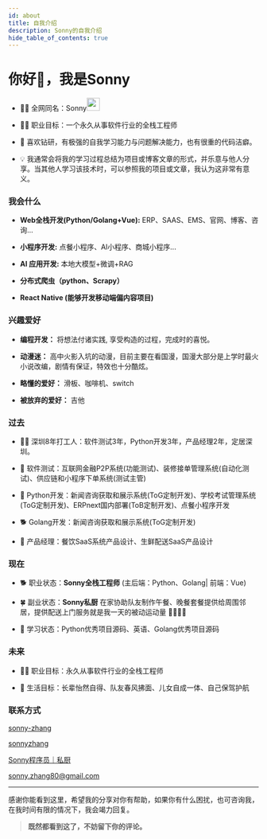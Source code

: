 ```yaml
---
id: about
title: 自我介绍
description: Sonny的自我介绍
hide_table_of_contents: true
---
```




# 你好👋，我是Sonny

- <p className="inline-flex gap-1">👨‍💻 全网同名：Sonny<img src="/img/logo.webp" width="26" heigth="26" className="rounded-full" /></p>

- 👨‍🦱 职业目标：一个永久从事软件行业的全栈工程师

- 🤯 喜欢钻研，有极强的⾃我学习能⼒与问题解决能⼒，也有很重的代码洁癖。

- 💡 我通常会将我的学习过程总结为项目或博客文章的形式，并乐意与他人分享。当其他人学习该技术时，可以参照我的项目或文章，我认为这非常有意义。

### 我会什么

- **Web全栈开发(Python/Golang+Vue):** ERP、SAAS、EMS、官网、博客、咨询...

- **小程序开发:** 点餐小程序、AI小程序、商城小程序...

- **AI 应用开发:** 本地大模型+微调+RAG

- **分布式爬虫（python、Scrapy）**

- **React Native (能够开发移动端偏内容项目)**


### 兴趣爱好

- **编程开发：** 将想法付诸实践, 享受构造的过程，完成时的喜悦。

- **动漫迷：** 高中火影入坑的动漫，目前主要在看国漫，国漫大部分是上学时最火小说改编，剧情有保证，特效也十分酷炫。

- **略懂的爱好：** 滑板、咖啡机、switch

- **被放弃的爱好：** 吉他 


### 过去

- 🐂🐴 深圳8年打工人：软件测试3年，Python开发3年，产品经理2年，定居深圳。

- 🦧 软件测试：互联网金融P2P系统(功能测试)、装修接单管理系统(自动化测试)、供应链和小程序下单系统(测试主管)

- 🐍 Python开发：新闻咨询获取和展示系统(ToG定制开发)、学校考试管理系统(ToG定制开发)、ERPnext国内部署(ToB定制开发)、点餐小程序开发

- 🐕 Golang开发：新闻咨询获取和展示系统(ToG定制开发)

- 🦄 产品经理：餐饮SaaS系统产品设计、生鲜配送SaaS产品设计


### 现在

- 🐕 职业状态：**Sonny全栈工程师** (主后端：Python、Golang| 前端：Vue)

- 🍀 副业状态：**Sonny私厨** 在家协助队友制作午餐、晚餐套餐提供给周围邻居，提供配送上门服务就是我一天的被动运动量 🏃🏻‍♂️‍➡️

- 🎒 学习状态：Python优秀项目源码、英语、Golang优秀项目源码

### 未来

- 👨‍🦱 职业目标：永久从事软件行业的全栈工程师

- 🚀 生活目标：长辈怡然自得、队友春风拂面、儿女自成一体、自己保驾护航


### 联系方式

<p style={{ display: 'flex', 'align-items': 'center', gap: '0.5rem' }}>
  <Icon icon="ri:github-line" width="20" heigth="20" />
  <a href={social.github.href} target="_blank">sonny-zhang</a>
</p>

<p style={{ display: 'flex', 'align-items': 'center', gap: '0.5rem' }}>
  <Icon icon="ri:twitter-x-line" width="20" heigth="20" />
  <a href={social.x.href} target="_blank">sonnyzhang</a>
</p>

<p style={{ display: 'flex', 'align-items': 'center', gap: '0.5rem' }}>
  <Icon icon="ri:wechat-2-line" width="20" heigth="20" />
  <a href={social.wx.href} target="_blank">Sonny程序员｜私厨</a>
</p>

<p style={{ display: 'flex', 'align-items': 'center', gap: '0.5rem' }}>
  <Icon icon="ri:mail-open-line" width="20" heigth="20" />
  <a href={social.email.href} target="_blank">sonny.zhang80@gmail.com</a>
</p>

---

感谢你能看到这里，希望我的分享对你有帮助，如果你有什么困扰，也可咨询我，在我时间有限的情况下，我会竭力回复。

> **既然都看到这了，不妨留下你的评论。**

<Comment />
